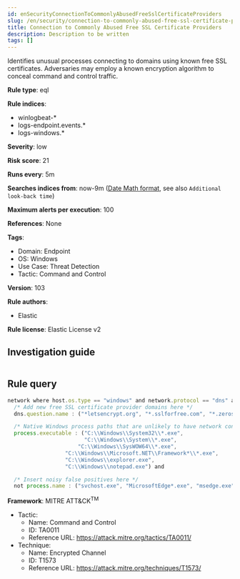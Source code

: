 ```yaml
---
id: enSecurityConnectionToCommonlyAbusedFreeSslCertificateProviders
slug: /en/security/connection-to-commonly-abused-free-ssl-certificate-providers
title: Connection to Commonly Abused Free SSL Certificate Providers
description: Description to be written
tags: []
---
```


<div id="connection-to-commonly-abused-free-ssl-certificate-providers"></div>

Identifies unusual processes connecting to domains using known free SSL certificates. Adversaries may employ a known encryption algorithm to conceal command and control traffic.

**Rule type**: eql

**Rule indices**: 

* winlogbeat-*
* logs-endpoint.events.*
* logs-windows.*

**Severity**: low

**Risk score**: 21

**Runs every**: 5m

**Searches indices from**: now-9m ([Date Math format](((ref))/common-options.html#date-math), see also <DocLink id="enSecurityRulesUiCreate" section="set-the-rules-schedule">`Additional look-back time`</DocLink>)

**Maximum alerts per execution**: 100

**References**: None

**Tags**: 

* Domain: Endpoint
* OS: Windows
* Use Case: Threat Detection
* Tactic: Command and Control

**Version**: 103

**Rule authors**: 

* Elastic

**Rule license**: Elastic License v2

## Investigation guide

```markdown

```

## Rule query

```js
network where host.os.type == "windows" and network.protocol == "dns" and
  /* Add new free SSL certificate provider domains here */
  dns.question.name : ("*letsencrypt.org", "*.sslforfree.com", "*.zerossl.com", "*.freessl.org") and

  /* Native Windows process paths that are unlikely to have network connections to domains secured using free SSL certificates */
  process.executable : ("C:\\Windows\\System32\\*.exe",
                        "C:\\Windows\\System\\*.exe",
	                  "C:\\Windows\\SysWOW64\\*.exe",
		          "C:\\Windows\\Microsoft.NET\\Framework*\\*.exe",
		          "C:\\Windows\\explorer.exe",
		          "C:\\Windows\\notepad.exe") and

  /* Insert noisy false positives here */
  not process.name : ("svchost.exe", "MicrosoftEdge*.exe", "msedge.exe")

```

**Framework**: MITRE ATT&CK<sup>TM</sup>

* Tactic:
    * Name: Command and Control
    * ID: TA0011
    * Reference URL: https://attack.mitre.org/tactics/TA0011/
* Technique:
    * Name: Encrypted Channel
    * ID: T1573
    * Reference URL: https://attack.mitre.org/techniques/T1573/

